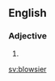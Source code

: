 ==English==

===Adjective===
{{head|en|adjective comparative form}}

# {{en-comparative of|blowsy}}

[[sv:blowsier]]